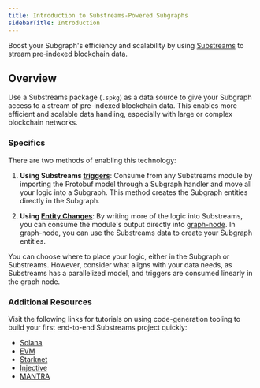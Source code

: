 ```yaml
---
title: Introduction to Substreams-Powered Subgraphs
sidebarTitle: Introduction
---
```


Boost your Subgraph's efficiency and scalability by using [Substreams](/substreams/introduction/) to stream pre-indexed blockchain data.

## Overview

Use a Substreams package (`.spkg`) as a data source to give your Subgraph access to a stream of pre-indexed blockchain data. This enables more efficient and scalable data handling, especially with large or complex blockchain networks.

### Specifics

There are two methods of enabling this technology:

1. **Using Substreams [triggers](/sps/triggers/)**: Consume from any Substreams module by importing the Protobuf model through a Subgraph handler and move all your logic into a Subgraph. This method creates the Subgraph entities directly in the Subgraph.

2. **Using [Entity Changes](https://docs.substreams.dev/how-to-guides/sinks/Subgraph/graph-out)**: By writing more of the logic into Substreams, you can consume the module's output directly into [graph-node](/indexing/tooling/graph-node/). In graph-node, you can use the Substreams data to create your Subgraph entities.

You can choose where to place your logic, either in the Subgraph or Substreams. However, consider what aligns with your data needs, as Substreams has a parallelized model, and triggers are consumed linearly in the graph node.

### Additional Resources

Visit the following links for tutorials on using code-generation tooling to build your first end-to-end Substreams project quickly:

- [Solana](/substreams/developing/solana/transactions/)
- [EVM](https://docs.substreams.dev/tutorials/intro-to-tutorials/evm)
- [Starknet](https://docs.substreams.dev/tutorials/intro-to-tutorials/starknet)
- [Injective](https://docs.substreams.dev/tutorials/intro-to-tutorials/on-cosmos/injective)
- [MANTRA](https://docs.substreams.dev/tutorials/intro-to-tutorials/on-cosmos/mantra)
